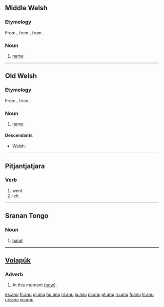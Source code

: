 {{also|Anu}}
==Middle Welsh==

===Etymology===
From {{etyl|owl|wlm}} {{term|anu|lang=owl}}, from {{proto|Celtic|anman|lang=wlm}}, from {{proto|Indo-European|h₁nḗh₃mn̥|lang=wlm}}.

===Noun===
{{infl|wlm|noun}}

# [[name]]

----

==Old Welsh==

===Etymology===
From {{proto|Celtic|anman|lang=owl}}, from {{proto|Indo-European|h₁nḗh₃mn̥|lang=owl}}.

===Noun===
{{infl|owl|noun}}

# [[name]]

====Descendants====
* Welsh: {{l|cy|enw}}

----

==Pitjantjatjara==
===Verb===
{{infl|pjt|verb form}}
#went
#left

----

==Sranan Tongo==

===Noun===
{{infl|srn|noun}}

# [[hand]]

----

==[[Volapük]]==

===Adverb===
{{infl|vo|adverb}}

# At this moment ([[now]]).

[[es:anu]]
[[fr:anu]]
[[gl:anu]]
[[hu:anu]]
[[nl:anu]]
[[ja:anu]]
[[pl:anu]]
[[pt:anu]]
[[ru:anu]]
[[fi:anu]]
[[tr:anu]]
[[uk:anu]]
[[vo:anu]]